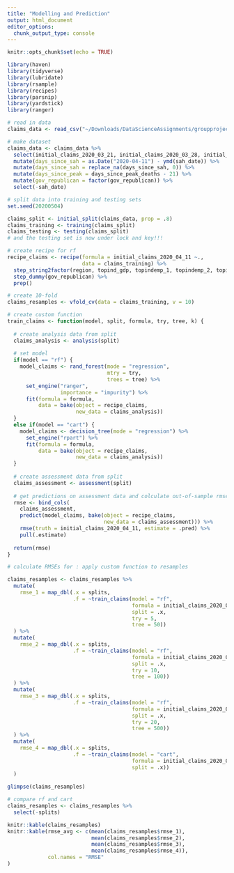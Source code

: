 ```yaml
---
title: "Modelling and Prediction"
output: html_document
editor_options: 
  chunk_output_type: console
---
```


```r

knitr::opts_chunk$set(echo = TRUE)
```

```r

library(haven)
library(tidyverse)
library(lubridate)
library(rsample)
library(recipes)
library(parsnip)
library(yardstick)
library(ranger)
```

```r

# read in data
claims_data <- read_csv("~/Downloads/DataScienceAssignments/groupproject/data/clean/merged.csv")

# make dataset
claims_data <- claims_data %>%
  select(initial_claims_2020_03_21, initial_claims_2020_03_28, initial_claims_2020_04_04, initial_claims_2020_04_11, continued_claims_2020_03_21, continued_claims_2020_03_28, continued_claims_2020_04_04, continued_claims_2020_04_11, sah_date, days_since_peak_deaths, sum_conf, sum_deaths, Incident_Rate, Mortality_Rate, region, topind_gdp, topindemp_1, topindemp_2, topindemp_3, totpop_2018, pctpop_work, pctpop_hs, gov_republican) %>%
  mutate(days_since_sah = as.Date("2020-04-11") - ymd(sah_date)) %>%
  mutate(days_since_sah = replace_na(days_since_sah, 0)) %>%
  mutate(days_since_peak = days_since_peak_deaths - 21) %>%
  mutate(gov_republican = factor(gov_republican)) %>%
  select(-sah_date)

# split data into training and testing sets
set.seed(20200504)

claims_split <- initial_split(claims_data, prop = .8)
claims_training <- training(claims_split)
claims_testing <- testing(claims_split)
# and the testing set is now under lock and key!!!

# create recipe for rf
recipe_claims <- recipe(formula = initial_claims_2020_04_11 ~.,
                        data = claims_training) %>%
  step_string2factor(region, topind_gdp, topindemp_1, topindemp_2, topindemp_3) %>%
  step_dummy(gov_republican) %>%
  prep()

# create 10-fold
claims_resamples <- vfold_cv(data = claims_training, v = 10)
```

```r

# create custom function
train_claims <- function(model, split, formula, try, tree, k) {
  
  # create analysis data from split
  claims_analysis <- analysis(split)
  
  # set model
  if(model == "rf") {
    model_claims <- rand_forest(mode = "regression",
                                mtry = try,
                                trees = tree) %>%
      set_engine("ranger",
                 importance = "impurity") %>%
      fit(formula = formula,
          data = bake(object = recipe_claims,
                      new_data = claims_analysis))
  }
  else if(model == "cart") {
    model_claims <- decision_tree(mode = "regression") %>%
      set_engine("rpart") %>%
      fit(formula = formula,
          data = bake(object = recipe_claims,
                      new_data = claims_analysis))
  }
  
  # create assessment data from split
  claims_assessment <- assessment(split)
  
  # get predictions on assessment data and colculate out-of-sample rmse for split
  rmse <- bind_cols(
    claims_assessment,
    predict(model_claims, bake(object = recipe_claims,
                               new_data = claims_assessment))) %>%
    rmse(truth = initial_claims_2020_04_11, estimate = .pred) %>%
    pull(.estimate)
  
  return(rmse)
}
```

```r

# calculate RMSEs for : apply custom function to resamples

claims_resamples <- claims_resamples %>%
  mutate(
    rmse_1 = map_dbl(.x = splits,
                     .f = ~train_claims(model = "rf",
                                        formula = initial_claims_2020_04_11 ~ .,
                                        split = .x,
                                        try = 5,
                                        tree = 50))
  ) %>%
  mutate(
    rmse_2 = map_dbl(.x = splits,
                     .f = ~train_claims(model = "rf",
                                        formula = initial_claims_2020_04_11 ~ .,
                                        split = .x,
                                        try = 10,
                                        tree = 100))
  ) %>%
  mutate(
    rmse_3 = map_dbl(.x = splits,
                     .f = ~train_claims(model = "rf",
                                        formula = initial_claims_2020_04_11 ~ .,
                                        split = .x,
                                        try = 20,
                                        tree = 500))
  ) %>%
  mutate(
    rmse_4 = map_dbl(.x = splits,
                     .f = ~train_claims(model = "cart",
                                        formula = initial_claims_2020_04_11 ~ .,
                                        split = .x))
  )
    
glimpse(claims_resamples)

# compare rf and cart
claims_resamples <- claims_resamples %>%
  select(-splits)

knitr::kable(claims_resamples)
knitr::kable(rmse_avg <- c(mean(claims_resamples$rmse_1),
                           mean(claims_resamples$rmse_2),
                           mean(claims_resamples$rmse_3),
                           mean(claims_resamples$rmse_4)),
             col.names = "RMSE"
)
```
